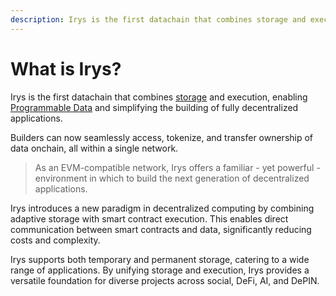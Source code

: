 ```yaml
---
description: Irys is the first datachain that combines storage and execution, enabling Programmable Data and simplifying the building of fully decentralized applications.
---
```


# What is Irys?

Irys is the first datachain that combines [storage](/overview/storage) and execution, enabling [Programmable Data](/overview/execution/programmable-data) and simplifying the building of fully decentralized applications.

Builders can now seamlessly access, tokenize, and transfer ownership of data onchain, all within a single network.

> As an EVM-compatible network, Irys offers a familiar - yet powerful - environment in which to build the next generation of decentralized applications.

Irys introduces a new paradigm in decentralized computing by combining adaptive storage with smart contract execution. This enables direct communication between smart contracts and data, significantly reducing costs and complexity.

Irys supports both temporary and permanent storage, catering to a wide range of applications. By unifying storage and execution, Irys provides a versatile foundation for diverse projects across social, DeFi, AI, and DePIN.
